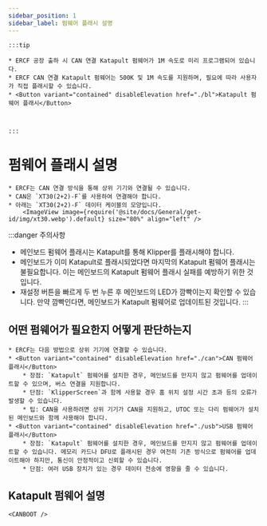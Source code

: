 ```yaml
---
sidebar_position: 1
sidebar_label: 펌웨어 플래시 설명
---
```







    :::tip

    * ERCF 공장 출하 시 CAN 연결 Katapult 펌웨어가 1M 속도로 미리 프로그램되어 있습니다.
    * ERCF CAN 연결 Katapult 펌웨어는 500K 및 1M 속도를 지원하며, 필요에 따라 사용자가 직접 플래시할 수 있습니다.
    * <Button variant="contained" disableElevation href="./bl">Katapult 펌웨어 플래시</Button>



    :::

# 펌웨어 플래시 설명

    * ERCF는 CAN 연결 방식을 통해 상위 기기와 연결될 수 있습니다.
    * CAN은 `XT30(2+2)-F`를 사용하여 연결해야 합니다.
    * 아래는 `XT30(2+2)-F` 데이터 케이블의 모양입니다.
        <ImageView image={require('@site/docs/General/get-id/img/xt30.webp').default} size="80%" align="left" />

:::danger 주의사항
* 메인보드 펌웨어 플래시는 Katapult를 통해 Klipper를 플래시해야 합니다.
* 메인보드가 이미 Katapult로 플래시되었다면 마지막의 Katapult 펌웨어 플래시는 불필요합니다. 이는 메인보드의 Katapult 펌웨어 플래시 실패를 예방하기 위한 것입니다.
* 재설정 버튼을 빠르게 두 번 누른 후 메인보드의 LED가 깜빡이는지 확인할 수 있습니다. 만약 깜빡인다면, 메인보드가 Katapult 펌웨어로 업데이트된 것입니다.
:::

## 어떤 펌웨어가 필요한지 어떻게 판단하는지

    * ERCF는 다음 방법으로 상위 기기에 연결할 수 있습니다.
    * <Button variant="contained" disableElevation href="./can">CAN 펌웨어 플래시</Button>
        * 장점: `Katapult` 펌웨어를 설치한 경우, 메인보드를 만지지 않고 펌웨어를 업데이트할 수 있으며, 버스 연결을 지원합니다.
        * 단점: `KlipperScreen`과 함께 사용할 경우 홈 위치 설정 시간 초과 등의 오류가 발생할 수 있습니다.
        * 팁: CAN을 사용하려면 상위 기기가 CAN을 지원하고, UTOC 또는 다리 펌웨어가 설치된 메인보드와 함께 사용해야 합니다.
    * <Button variant="contained" disableElevation href="./usb">USB 펌웨어 플래시</Button>
        * 장점: `Katapult` 펌웨어를 설치한 경우, 메인보드를 만지지 않고 펌웨어를 업데이트할 수 있습니다. 메모리 카드나 DFU로 플래시된 경우 여전히 기존 방식으로 펌웨어를 업데이트해야 하지만, 통신이 안정적이고 신뢰할 수 있습니다.
        * 단점: 여러 USB 장치가 있는 경우 데이터 전송에 영향을 줄 수 있습니다.

## Katapult 펌웨어 설명

    <CANBOOT />

